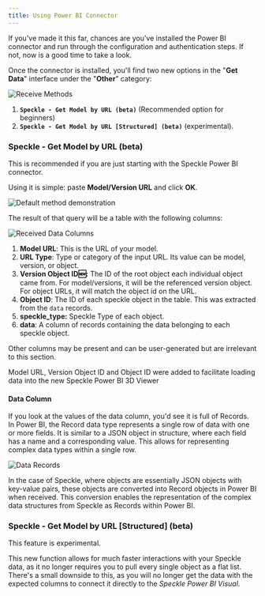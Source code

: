 ```yaml
---
title: Using Power BI Connector
---
```



<LegacyWarning connector="PowerBI" />

If you've made it this far, chances are you've installed the Power BI connector and run through the configuration and authentication steps. If not, now is a good time to take a look.

Once the connector is installed, you'll find two new options in the "**Get Data**" interface under the "**Other**" category:

<Frame>
<img src="/images/legacy/powerbi/4-receive-methods.png" alt="Receive Methods" />
</Frame>

1.  **`Speckle - Get Model by URL (beta)`** (Recommended option for beginners)
2.  **`Speckle - Get Model by URL [Structured] (beta)`** (experimental).

### Speckle - Get Model by URL (beta)

This is recommended if you are just starting with the Speckle Power BI connector.

Using it is simple: paste **Model/Version URL** and click **OK**.

<Frame>
<img src="/images/legacy/powerbi/5-default-method.gif" alt="Default method demonstration" />
</Frame>

The result of that query will be a table with the following columns:

<Frame>
<img src="/images/legacy/powerbi/6-received-data-columns.png" alt="Received Data Columns" />
</Frame>

1. **Model URL**: This is the URL of your model.
2. **URL Type**: Type or category of the input URL. Its value can be model, version, or object.
3. **Version Object ID🆕:** The ID of the root object each individual object came from. For model/versions, it will be the referenced version object. For object URLs, it will match the object id on the URL.
4. **Object ID**: The ID of each speckle object in the table. This was extracted from the `data` records.
5. **speckle_type:** Speckle Type of each object.
6. **data**: A column of records containing the data belonging to each speckle object.

Other columns may be present and can be user-generated but are irrelevant to this section.

<Tip>
Model URL, Version Object ID and Object ID were added to facilitate loading data into the new Speckle Power BI 3D Viewer
</Tip>

#### Data Column

If you look at the values of the data column, you'd see it is full of Records. In Power BI, the Record data type represents a single row of data with one or more fields. It is similar to a JSON object in structure, where each field has a name and a corresponding value. This allows for representing complex data types within a single row.

<Frame>
<img src="/images/legacy/powerbi/7-data-records.png" alt="Data Records" />
</Frame>

In the case of Speckle, where objects are essentially JSON objects with key-value pairs, these objects are converted into Record objects in Power BI when received. This conversion enables the representation of the complex data structures from Speckle as Records within Power BI.

### Speckle - Get Model by URL [Structured] (beta)

<Warning>
This feature is experimental.
</Warning>

This new function allows for much faster interactions with your Speckle data, as it no longer requires you to pull every single object as a flat list. There's a small downside to this, as you will no longer get the data with the expected columns to connect it directly to the *Speckle Power BI Visual*. 